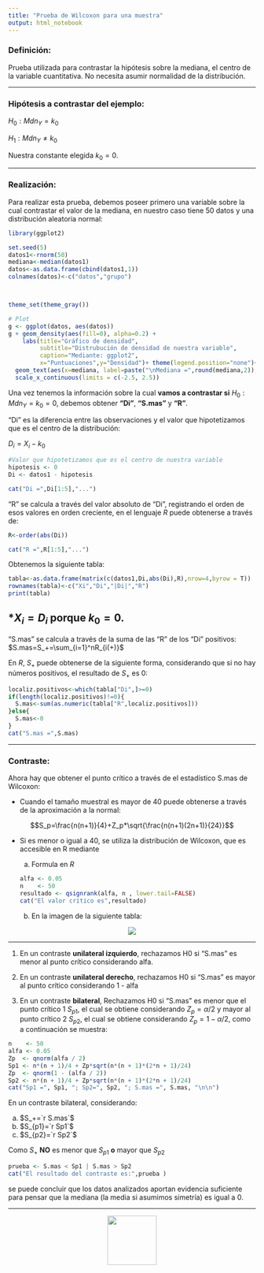 ---
title: "Prueba de Wilcoxon para una muestra"
output: html_notebook
---

### Definición:

Prueba utilizada para contrastar la hipótesis sobre la mediana, el centro de la variable cuantitativa. No necesita asumir normalidad de la distribución.

-------------

### Hipótesis a contrastar del ejemplo:

$H_0:Mdn_Y=k_0$

$H_1:Mdn_Y\neq{k_0}$

Nuestra constante elegida $k_0=0$.

-------------

### Realización:

Para realizar esta prueba, debemos poseer primero una variable sobre la cual contrastar el valor de la mediana, en nuestro caso tiene 50 datos y una distribución aleatoria normal:

```{r echo=FALSE}
library(ggplot2)

set.seed(5)
datos1<-rnorm(50)
mediana<-median(datos1)
datos<-as.data.frame(cbind(datos1,1))
colnames(datos)<-c("datos","grupo")



theme_set(theme_gray())

# Plot
g <- ggplot(datos, aes(datos))
g + geom_density(aes(fill=0), alpha=0.2) + 
    labs(title="Gráfico de densidad", 
         subtitle="Distrubución de densidad de nuestra variable",
         caption="Mediante: ggplot2",
         x="Puntuaciones",y="Densidad")+ theme(legend.position="none")+ geom_vline(xintercept=mediana,color="blue")+
  geom_text(aes(x=mediana, label=paste("\nMediana =",round(mediana,2)), y=0.1), colour="blue", angle=90)+
  scale_x_continuous(limits = c(-2.5, 2.5))

```

Una vez tenemos la información sobre la cual **vamos a contrastar si** $H_0:Mdn_Y=k_0=0$, debemos obtener **"Di"**, **"S.mas"** y **"R"**.

"Di" es la diferencia entre las observaciones y el valor que hipotetizamos que es el centro de la distribución:

$D_i=X_i-k_0$

```{r}
#Valor que hipotetizamos que es el centro de nuestra variable
hipotesis <- 0
Di <- datos1 - hipotesis
```

```{r echo=FALSE}
cat("Di =",Di[1:5],"...")
```


"R" se calcula a través del valor absoluto de "Di", registrando el orden de esos valores en orden creciente, en el lenguaje *R* puede obtenerse a través de:

```{r}
R<-order(abs(Di))
```

```{r echo=FALSE}
cat("R =",R[1:5],"...")
```

Obtenemos la siguiente tabla:

```{r echo=FALSE}
tabla<-as.data.frame(matrix(c(datos1,Di,abs(Di),R),nrow=4,byrow = T))
rownames(tabla)<-c("Xi","Di","|Di|","R")
print(tabla)
```
*$X_i=D_i$ porque $k_0=0$.
--------
"S.mas" se calcula a través de la suma de las "R" de los "Di" positivos:
$S.mas=S_+=\sum_{i=1}^nR_{i(+)}$

En *R*, $S_+$ puede obtenerse de la siguiente forma, considerando que si no hay números positivos, el resultado de $S_+$ es 0:
```{r}
localiz.positivos<-which(tabla["Di",]>=0)
if(length(localiz.positivos)!=0){
  S.mas<-sum(as.numeric(tabla["R",localiz.positivos]))
}else{
  S.mas<-0
}
cat("S.mas =",S.mas)
```
------------------

### Contraste:
Ahora hay que obtener el punto crítico a través de el estadístico S.mas de Wilcoxon:

* Cuando el tamaño muestral es mayor de 40 puede obtenerse a través de la aproximación a la normal:

$$S_p=\frac{n(n+1)}{4}+Z_p*\sqrt{\frac{n(n+1)(2n+1)}{24}}$$

* Si es menor o igual a 40, se utiliza la distribución de Wilcoxon, que es accesible en R mediante 

  a. Formula en *R*
```{r}
alfa <- 0.05
n    <- 50
resultado <- qsignrank(alfa, n , lower.tail=FALSE)
cat("El valor crítico es",resultado)
```

  b. En la imagen de la siguiente tabla:

<center><img src="https://raw.githubusercontent.com/ManuelOrdovasAnalyst/WilcoxonOneSample/master/W_mas_Tabla.png"></center>

---------

1. En un contraste **unilateral izquierdo**, rechazamos H0 si "S.mas" es menor al punto crítico considerando alfa.

2. En un contraste **unilateral derecho**, rechazamos H0 si "S.mas" es mayor al punto crítico considerando 1 - alfa

3. En un contraste **bilateral**, Rechazamos H0 si "S.mas" es menor que el punto crítico 1 $S_{p1}$, el cual se obtiene considerando $Z_p=\alpha/2$ y mayor al punto crítico 2 $S_{p2}$, el cual se obtiene considerando $Z_p=1-\alpha/2$, como a continuación se muestra:

```{r}
n    <- 50
alfa <- 0.05
Zp  <- qnorm(alfa / 2)
Sp1 <- n*(n + 1)/4 + Zp*sqrt(n*(n + 1)*(2*n + 1)/24)
Zp  <- qnorm(1 - (alfa / 2))
Sp2 <- n*(n + 1)/4 + Zp*sqrt(n*(n + 1)*(2*n + 1)/24)
cat("Sp1 =", Sp1, "; Sp2=", Sp2, "; S.mas =", S.mas, "\n\n")
```
En un contraste bilateral, considerando:

a. $S_+=`r S.mas`$
b. $S_{p1}=`r Sp1`$
c. $S_{p2}=`r Sp2`$

Como $S_+$ **NO** es menor que $S_{p1}$ **o** mayor que $S_{p2}$

```{r}
prueba <- S.mas < Sp1 | S.mas > Sp2
cat("El resultado del contraste es:",prueba )
```

se puede concluir que los datos analizados aportan evidencia suficiente para pensar que la mediana (la media si asumimos simetría) es igual a 0.


-----------------------------------------------------------------------------

<img src="http://blogs.reed.edu/datablog/files/2015/09/RStudio-Ball.png" width="100" class="center" style="display: block;margin-left:auto;margin-right: auto;"/>